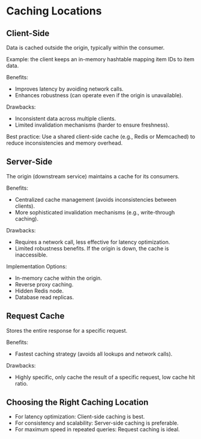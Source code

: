 # Caching Locations

## Client-Side

Data is cached outside the origin, typically within the consumer.

Example: the client keeps an in-memory hashtable mapping item IDs to item data.

Benefits:
- Improves latency by avoiding network calls.
- Enhances robustness (can operate even if the origin is unavailable).

Drawbacks:
- Inconsistent data across multiple clients.
- Limited invalidation mechanisms (harder to ensure freshness).

Best practice: Use a shared client-side cache (e.g., Redis or Memcached) to reduce inconsistencies and memory overhead.


## Server-Side

The origin (downstream service) maintains a cache for its consumers.

Benefits:
- Centralized cache management (avoids inconsistencies between clients).
- More sophisticated invalidation mechanisms (e.g., write-through caching).

Drawbacks:
- Requires a network call, less effective for latency optimization.
- Limited robustness benefits. If the origin is down, the cache is inaccessible.

Implementation Options:
- In-memory cache within the origin.
- Reverse proxy caching.
- Hidden Redis node.
- Database read replicas.


## Request Cache

Stores the entire response for a specific request.

Benefits:
- Fastest caching strategy (avoids all lookups and network calls).

Drawbacks:
- Highly specific, only cache the result of a specific request, low cache hit ratio.


## Choosing the Right Caching Location

- For latency optimization: Client-side caching is best.
- For consistency and scalability: Server-side caching is preferable.
- For maximum speed in repeated queries: Request caching is ideal.
